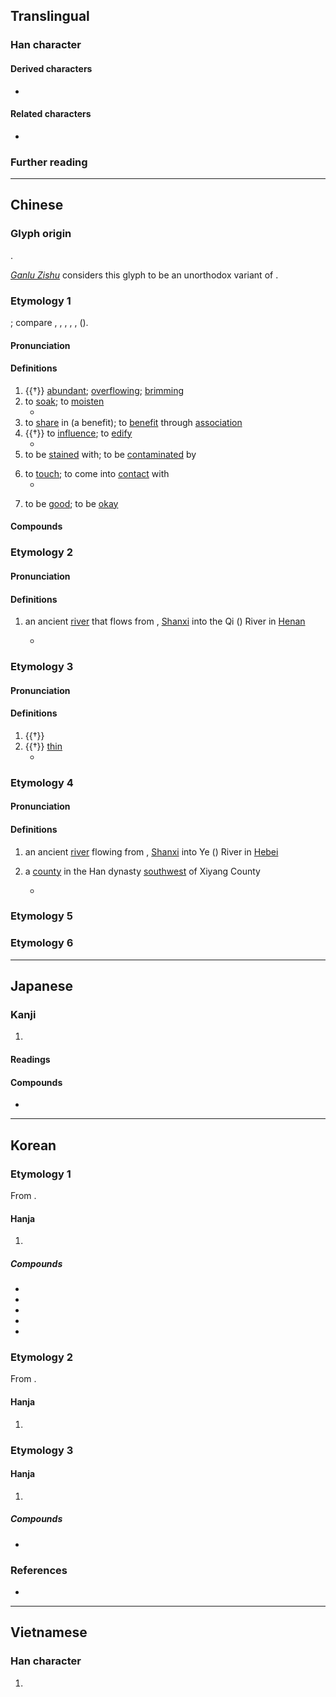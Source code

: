 {{also|霑}}
{{character info/new}}
==Translingual==

===Han character===
{{Han char|rn=85|rad=水|as=05|sn=8|four=31160|canj=EYR|ids=⿰氵占}}

====Derived characters====
* {{l|mul|[[𮏝]], [[𥮒]], [[𨵍]], [[霑]], [[𡝫]], [[惉]], [[𤊁]]}}

====Related characters====
* {{l|mul|霑}} {{q|[[w:Variant Chinese character|Variant form]] in mainland China}}

===Further reading===
{{Han ref|kx=0614.120|dkj=17259|dj=1008.030|hdz=31583.060|uh=6CBE}}

----

==Chinese==
{{zh-forms}}

===Glyph origin===
{{Han etym}}
{{Han compound|水|占|ls=psc|c1=s|c2=p|t1=water}}.

[[w:Ganlu Zishu|''Ganlu Zishu'']] considers this glyph to be an unorthodox variant of {{zh-l|霑*|tr=zhān}}.

===Etymology 1===
{{der|zh|aav}}; compare {{cog|km|ត្រាំ||to soak}}, {{m|km|តំរាំ||soaking; immersion; something which has been soaked}}, {{m|km|ជ្រាំ||muddy water}}, {{cog|mkh-ban-pro|*tram||to soak}}, {{m|mkh-ban-pro|*kram||to sink}}, {{cog|mkh-kat-pro|*tram||to soak}} ({{zh-ref|Schuessler, 2007}}).

====Pronunciation====
{{zh-pron
|m=zhān
|c=zim1
|h=pfs=
|md=
|mn=tiam/ml:chiam/cham
|mn_note=tiam, chiam - literary; cham - vernacular
|w=
|mc=1
|oc=1,1
|cat=v,a
}}

====Definitions====
{{zh-hanzi}}

# {{†}} [[abundant]]; [[overflowing]]; [[brimming]]
# to [[soak]]; to [[moisten]]
#* {{zh-x|麗 之 姬，^艾 封 人 之 子 也。晉國 之 始 得 之 也，涕泣 沾 襟。|The concubine of Li was the daughter of a person from the frontiers of Ai. Initially, when the king of Jin took her as his concubine, she cried until her tears '''soaked''' her clothes.|ref=Zhuangzi}}
# to [[share]] in (a benefit); to [[benefit]] through [[association]]
# {{†}} to [[influence]]; to [[edify]]
#* {{zh-x|若 乃 文約 之 所 沾 漸，風聲 之 所 周流，幾 將 日 所 出入 處 也。|ref=Houhanshu}}
# to be [[stain]]ed with; to be [[contaminate]]d by
#: {{zh-x|我 的 鞋子 沾 到 泥巴 了。|My shoes are '''stained''' with mud.}}
# to [[touch]]; to come into [[contact]] with
#* {{zh-x|我 這 無 根 水，非 此 之 論，乃 是 天上 落下 者，不 沾 地 就 吃，才 叫做 無 根 水。|ref=Xiyouji}}
# {{lb|zh|dialectal}} to be [[good]]; to be [[okay]]

====Compounds====
{{zh-der|惹草沾花|得沾化雨|惹草沾風|不沾|沾手|沾親帶故|沾脣|滴水未沾|沾濡|沾親|沾邊|沾病|沾汙|沾洽|沾辱|沾丐|沾帶|沾溉|沾潤|沾粘|沾巾|沾牙|滴水不沾|沾染|沾裳|沾便宜|泣下沾襟|沾沾自足|沾沾自喜|沾惹|沾光|沾風惹草|滴酒不沾|沾沾自滿|沾親帶骨|沾襟|沾衣|腳不沾地|一沾|利益均沾|均沾|汗出沾背|沐露沾霜|沾乾|沾包|沾化|沾卹|沾寒|沾戀|沾扯|沾接|沾沾|沾沾自好|沾沾自衒|沾泣|沾泥帶水|沾泥絮|沾洿|沾浥|沾浹|沾渥|沾滯|沾漉|沾漸|沾濕|沾濟|沾灑|沾礙|沾纓|沾膺|沾臆|沾花惹草|沾衿|沾袍|沾被|沾補|沾親帶友|沾親挂拐|沾識|沾賚|沾賞|沾足|沾連|沾逮|沾醉|沾錫|沾霈|沾黏|禪絮沾泥|脅不沾席|迷花沾草|雨沾雲惹}}

===Etymology 2===

====Pronunciation====
{{zh-pron
|m=zhān
|c=zim1
|dial=n
|mc=1
|oc=n,1
|cat=pn
}}

====Definitions====
{{zh-hanzi}}

# {{zh-div|水}} an ancient [[river]] that flows from {{w|Huguan County}}, [[Shanxi]] into the Qi ({{zh-l|*淇}}) River in [[Henan]]
#* {{zh-x|又 東北，^沾-水 注 之，水 出 ^壺關-縣 東 沾 臺 下，石壁 崇高，昂藏 隱 天|ref=Shuijingzhu}}

===Etymology 3===

====Pronunciation====
{{zh-pron
|m=tiān
|dial=n
|mc=2
|oc=n,3
|cat=v,a
}}

====Definitions====
{{zh-hanzi}}

# {{†}} {{zh-alt-form|添|to [[increase]]}}
# {{†}} [[thin]]
#* {{zh-x|吳 酸 蒿 蔞，不 沾 薄 只。魂 兮 歸來！恣 所 擇 只。|ref=Chuci}}

===Etymology 4===

====Pronunciation====
{{zh-pron
|m=diàn
|dial=n
|mc=3
|oc=n,2
|cat=pn
}}

====Definitions====
{{zh-hanzi}}

# {{zh-div|水}} an ancient [[river]] flowing from {{w|Xiyang County}}, [[Shanxi]] into Ye ({{zh-l|*冶}}) River in [[Hebei]]
# {{zh-div|縣}} {{lb|zh|historical}} a [[county]] in the Han dynasty [[southwest]] of Xiyang County
#* {{zh-x|出 ^上黨 ^沾{diàn}-縣 西北 ^少 山 ^大要 谷，南 過 縣 西，又 從 縣 南 屈。|ref=Shuijingzhu}}

===Etymology 5===
{{zh-see|覘|v}}

===Etymology 6===
{{zh-see|蘸|ss}}

{{zh-cat|Intermediate}}

----

==Japanese==

===Kanji===
{{ja-kanji|grade=|rs=水05}}

# {{rfdef|ja|sort=水05}}

====Readings====
{{ja-readings
|on=てん
|kun=うるおう
}}

====Compounds====
* {{ja-r|均沾|きんてん}}

----

==Korean==

===Etymology 1===
From {{der|ko|ltc|sort=첨|-}} {{ltc-l|沾|id=1}}.

====Hanja====
{{ko-hanja-search}}
{{ko-hanja|적실적|시다|첨}}

# {{hanja form of|첨|to [[soak]]; to [[moisten]]}}

=====Compounds=====
{{der-top3|Compounds}}
* {{ko-l|첨습|沾濕}}
* {{ko-l|첨유|沾濡}}
* {{ko-l|첨의|沾衣}}
* {{ko-l|첨흡|沾洽}}
* {{ko-l|균첨|均沾}}
{{der-bottom}}

===Etymology 2===
From {{der|ko|ltc|sort=첨|-}} {{ltc-l|沾|id=2}}.

====Hanja====
{{ko-hanja|더하다|더할|첨}}

# {{alt form|ko|添||{{hanja form of|첨|to [[append]]; to [[increase]]}}}}

===Etymology 3===

====Hanja====
{{ko-hanja|경박하다|경망할|첩}}

# {{hanja form of|첩|[[frivolous]]; [[discourteous]]; [[smug]]}}

=====Compounds=====
* {{ko-l|첩첩|沾沾}}

===References===
* {{R:hanjadoc|5873}}

----

==Vietnamese==

===Han character===
{{vi-readings|readings=[[chăm]], [[trèm]], [[triêm]], [[chem]], [[thêm]]|rs=水05}}

# {{rfdef|vi|sort=水05}}